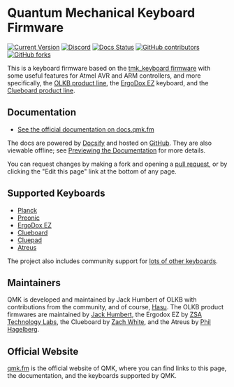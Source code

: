 # Quantum Mechanical Keyboard Firmware

[![Current Version](https://img.shields.io/github/tag/qmk/qmk_firmware.svg)](https://github.com/qmk/qmk_firmware/tags)
[![Discord](https://img.shields.io/discord/440868230475677696.svg)](https://discord.gg/Uq7gcHh)
[![Docs Status](https://img.shields.io/badge/docs-ready-orange.svg)](https://docs.qmk.fm)
[![GitHub contributors](https://img.shields.io/github/contributors/qmk/qmk_firmware.svg)](https://github.com/qmk/qmk_firmware/pulse/monthly)
[![GitHub forks](https://img.shields.io/github/forks/qmk/qmk_firmware.svg?style=social&label=Fork)](https://github.com/qmk/qmk_firmware/)

This is a keyboard firmware based on the [tmk_keyboard firmware](https://github.com/tmk/tmk_keyboard) with some useful features for Atmel AVR and ARM controllers, and more specifically, the [OLKB product line](https://olkb.com), the [ErgoDox EZ](https://ergodox-ez.com) keyboard, and the [Clueboard product line](https://clueboard.co).

## Documentation

- [See the official documentation on docs.qmk.fm](https://docs.qmk.fm)

The docs are powered by [Docsify](https://docsify.js.org/) and hosted on [GitHub](/docs/). They are also viewable offline; see [Previewing the Documentation](https://docs.qmk.fm/#/contributing?id=previewing-the-documentation) for more details.

You can request changes by making a fork and opening a [pull request](https://github.com/qmk/qmk_firmware/pulls), or by clicking the "Edit this page" link at the bottom of any page.

## Supported Keyboards

- [Planck](/keyboards/planck/)
- [Preonic](/keyboards/preonic/)
- [ErgoDox EZ](/keyboards/ergodox_ez/)
- [Clueboard](/keyboards/clueboard/)
- [Cluepad](/keyboards/clueboard/17/)
- [Atreus](/keyboards/atreus/)

The project also includes community support for [lots of other keyboards](/keyboards/).

## Maintainers

QMK is developed and maintained by Jack Humbert of OLKB with contributions from the community, and of course, [Hasu](https://github.com/tmk). The OLKB product firmwares are maintained by [Jack Humbert](https://github.com/jackhumbert), the Ergodox EZ by [ZSA Technology Labs](https://github.com/zsa), the Clueboard by [Zach White](https://github.com/skullydazed), and the Atreus by [Phil Hagelberg](https://github.com/technomancy).

## Official Website

[qmk.fm](https://qmk.fm) is the official website of QMK, where you can find links to this page, the documentation, and the keyboards supported by QMK.
